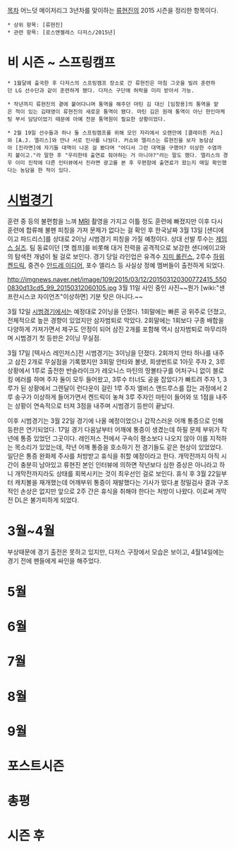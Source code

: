 [[목차]]
어느덧 메이저리그 3년차를 맞이하는 [[류현진]]의 2015 시즌을 정리한 항목이다.

 * 상위 항목: [류현진] 
 * 관련 항목: [로스앤젤레스 다저스/2015년]
 

= 비 시즌 ~ 스프링캠프 =
 * 1월달에 출국한 후 다저스의 스프링캠프 장소로 간 류현진은 마침 그곳을 빌려 훈련하던 LG 선수단과 같이 훈련하게 됐다. 다저스 구단에 허락을 미리 받아서 가능.

 * 작년까지 류현진의 곁에 붙어다니며 통역을 해주던 마틴 김 대신 [임창용]의 통역을 맡은 적이 있는 김태영이 류현진의 새로운 통역이 됐다. 마틴 김은 원래 통역이 아닌 한인마케팅 부서 담당이었기 때문에 아예 전문 통역원이 필요한 상황이었다.

 * 2월 19일 선수들과 하나 둘 스프링캠프를 위해 모인 자리에서 오랜만에 [클레이튼 커쇼]와 [A.J. 엘리스]와 만나 서로 인사를 나눴다. 커쇼와 엘리스는 류현진을 보자 농담삼아 [진라면]에 자기들 대역이 나온 걸 봤다며 "어디서 그런 대역을 구했어? 이상한 수염까지 붙이고."라 말한 후 "우리한테 출연료 줘야하는 거 아니야?"라는 말도 했다. 엘리스의 경우 이미 진작에 다른 인터뷰에서 진라면 광고를 본 후 우편함에 출연료가 왔는지 매일 확인했다는 농담을 한 적이 있다.


= [[시범경기]] =
훈련 중 등의 불편함을 느껴 [[MRI]] 촬영을 가지고 이틀 정도 훈련에 빠졌지만 이후 다시 훈련에 합류해 불펜 피칭을 가져 문제가 없다는 걸 확인 후 한국날짜 3월 13일 [샌디에이고 파드리스]를 상대로 2이닝 시범경기 피칭을 가질 예정이다. 상대 선발 투수는 [[제임스 실즈]]. 팀 동료이던 [맷 켐프]를 비롯해 대거 전력을 공격적으로 보강한 샌디에이고와의 탐색전 개념이 될 걸로 보인다. 경기 당일 라인업은 유격수 [[지미 롤린스]], 2루수 [[하위 켄드릭]], 중견수 [[안드레 이디어]], 포수 엘리스 등 사실상 정예 멤버들이 출전하게 되었다.

http://imgnews.naver.net/image/109/2015/03/12/201503120300772415_5500830d13cd5_99_20150312060105.jpg
3월 11일 사인 중인 사진~~뭔가 [wiki:"샌프란시스코 자이언츠"이상하면] 기분 탓은 아니다.~~

3월 12일 [[시범경기]]에서는 예정대로 2이닝을 던졌다. 1회말에는 빠른 공 위주로 던졌고, 전체적으로 높은 경향이 있었지만 삼자범퇴로 막았다. 2회말에는 1회보다 구종 배합을 다양하게 가져가면서 제구도 안정이 되어 삼진 2개를 포함해 역시 삼자범퇴로 마무리하며 시범경기 첫 등판은 2이닝 무실점.

3월 17일 [텍사스 레인저스]전 시범경기는 3이닝을 던졌다. 2회까지 안타 하나를 내주고 삼진 2개로 무실점을 기록했지만 3회말 안타와 볼넷, 희생번트로 1아웃 주자 2, 3루 상황에서 1루로 출전한 반슬라이크가 레오니스 마틴의 땅볼타구를 어처구니 없이 블로킹 에러를 하며 주자 둘이 모두 들어왔고, 3루수 터너도 공을 잡았다가 빠트려 주자 1, 3루가 된 상황에서 그렌달이 런다운이 걸린 1루 주자 엘비스 앤드루스를 잡는 과정에서 2루 송구가 이상하게 들어가면서 켄드릭이 놓쳐 3루 주자인 마틴이 들어와 또 1점을 내주는 상황이 연속적으로 터져 3점을 내주며 시범경기 등판이 끝났다.

이후 시범경기는 3월 22일 경기에 나올 예정이었으나 갑작스러운 어깨 통증으로 인해 등판은 연기되었다. 17일 경기 다음날부터 어깨에 통증이 생겼는데 하필 문제 부위가 작년에 통증 있었던 그곳이다. 레인저스 전에서 구속이 평소보다 나오지 않아 이를 지적하는 목소리가 있었는데, 작년 어깨 통증을 호소하기 전 경기들도 같은 현상이 있었었다. 일단은 통증 완화제 주사를 처방받고 휴식을 취할 예정이라고 한다. 개막전까지 아직 시간이 충분히 남아있고 류현진 본인 인터뷰에 의하면 작년보다 심한 증상은 아니라고 하니 개막전까지라도 상태를 회복시키는 것이 최우선인 걸로 보인다. 휴식 후 3월 22일부터 캐치볼을 재개했는데 어깨부위 통증이 재발했다는 기사가 떴다.[http://sports.news.naver.com/sports/index.nhn?category=worldbaseball&ctg=news&mod=read&office_id=410&article_id=0000226993 #] 정밀검사 결과 구조적인 손상은 없지만 앞으로 2주 간은 휴식을 취해야 한다는 처방이 나왔다. 이로써 개막전 DL은 불가피하게 되었다.
= 3월~4월 =

부상때문에 경기 출전은 못하고 있지만, 다저스 구장에서 모습은 보이고, 4월14일에는 경기 전에 팬들에게 싸인을 해주었다.
= 5월 =

= 6월 =

= 7월 =

= 8월 =

= 9월 =

= 포스트시즌 =

= 총평 =

= 시즌 후 =
